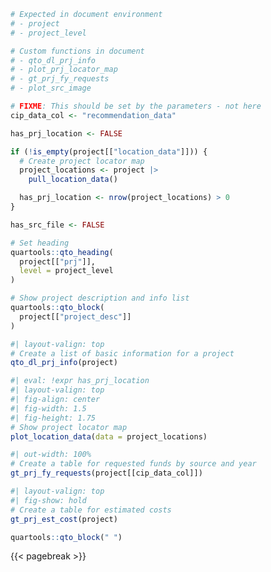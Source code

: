 ```r
# Expected in document environment
# - project
# - project_level

# Custom functions in document
# - qto_dl_prj_info
# - plot_prj_locator_map
# - gt_prj_fy_requests
# - plot_src_image

# FIXME: This should be set by the parameters - not here
cip_data_col <- "recommendation_data"

has_prj_location <- FALSE

if (!is_empty(project[["location_data"]])) {
  # Create project locator map
  project_locations <- project |>
    pull_location_data()

  has_prj_location <- nrow(project_locations) > 0
}

has_src_file <- FALSE
```

```r
# Set heading
quartools::qto_heading(
  project[["prj"]],
  level = project_level
)

# Show project description and info list
quartools::qto_block(
  project[["project_desc"]]
)
```

::: {layout="[ 60, 45 ]"}
<div>

```r
#| layout-valign: top
# Create a list of basic information for a project
qto_dl_prj_info(project)
```

</div>

<div>

```r
#| eval: !expr has_prj_location
#| layout-valign: top
#| fig-align: center
#| fig-width: 1.5
#| fig-height: 1.75
# Show project locator map
plot_location_data(data = project_locations)
```

</div>
:::

```r
#| out-width: 100%
# Create a table for requested funds by source and year
gt_prj_fy_requests(project[[cip_data_col]])
```

::: {layout="[ 40, 60 ]" layout-valign="top"}
<div>

```r
#| layout-valign: top
#| fig-show: hold
# Create a table for estimated costs
gt_prj_est_cost(project)
```

</div>

<div>

```r
quartools::qto_block(" ")
```

</div>
:::

{{< pagebreak >}}
